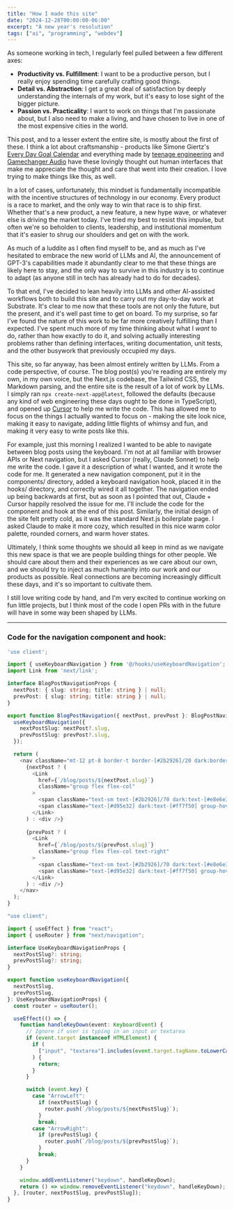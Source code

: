 ```yaml
---
title: "How I made this site"
date: "2024-12-28T00:00:00-06:00"
excerpt: "A new year's resolution"
tags: ["ai", "programming", "webdev"]
---
```


As someone working in tech, I regularly feel pulled between a few different axes:

- **Productivity vs. Fulfillment**: I want to be a productive person, but I really enjoy spending time carefully crafting good things.
- **Detail vs. Abstraction**: I get a great deal of satisfaction by deeply understanding the internals of my work, but it's easy to lose sight of the bigger picture.
- **Passion vs. Practicality**: I want to work on things that I'm passionate about, but I also need to make a living, and have chosen to live in one of the most expensive cities in the world.

This post, and to a lesser extent the entire site, is mostly about the first of these. I think a lot about craftsmanship - products like Simone Giertz's [Every Day Goal Calendar](https://yetch.store/products/every-day-goal-calendar?srsltid=AfmBOoqjagAEULBCbEMVyeQbSfWRoklvqfMNHC3v3aCo0NMMn_HBniw2)
and everything made by [teenage engineering](https://teenage.engineering/) and [Gamechanger Audio](https://gamechangeraudio.com/) have these lovingly thought out
human interfaces that make me appreciate the thought and care that went into their creation. I love trying to make things like this, as well.

In a lot of cases, unfortunately, this mindset is fundamentally incompatible with the incentive structures of technology in our economy. Every product is a race to market,
and the only way to win that race is to ship first. Whether that's a new product, a new feature, a new hype wave, or whatever else is driving the market today. I've tried my
best to resist this impulse, but often we're so beholden to clients, leadership, and institutional momentum that it's easier to shrug our shoulders and get on with the work.

As much of a luddite as I often find myself to be, and as much as I've hesitated to embrace the new world of LLMs and AI, the announcement of GPT-3's capabilities made it abundantly
clear to me that these things are likely here to stay, and the only way to survive in this industry is to continue to adapt (as anyone still in tech has already had to do for decades).

To that end, I've decided to lean heavily into LLMs and other AI-assisted workflows both to build this site and to carry out my day-to-day work at Substrate. It's clear to me now that
these tools are not only the future, but the present, and it's well past time to get on board. To my surprise, so far I've found the nature of this work
to be far more creatively fulfilling than I expected. I've spent much more of my time thinking about what I _want_ to do, rather than how exactly to do it, and solving
actually interesting problems rather than defining interfaces, writing documentation, unit tests, and the other busywork that previously occupied my days.

This site, so far anyway, has been almost entirely written by LLMs. From a code perspective, of course. The blog post(s) you're reading are entirely my own, in my own voice,
but the Next.js codebase, the Tailwind CSS, the Markdown parsing, and the entire site is the result of a lot of work by LLMs. I simply ran `npx create-next-app@latest`,
followed the defaults (because any kind of web engineering these days ought to be done in TypeScript), and opened up [Cursor](https://www.cursor.com/) to help me write the code.
This has allowed me to focus on the things I actually wanted to focus on - making the site look nice, making it easy to navigate, adding little flights of whimsy and fun, 
and making it very easy to write posts like this. 

For example, just this morning I realized I wanted to be able to navigate between blog posts using the keyboard. I'm not at all familiar with browser APIs or Next navigation, but I asked
Cursor (really, Claude Sonnet) to help me write the code. I gave it a description of what I wanted, and it wrote the code for me. It generated a new navigation component, put it in the components/ directory,
added a keyboard navigation hook, placed it in the hooks/ directory, and correctly wired it all together. The navigation ended up being backwards at first, but as soon as I pointed that out,
Claude + Cursor happily resolved the issue for me. I'll include the code for the component and hook at the end of this post. Similarly, the initial design of the site felt pretty cold, as it was the standard Next.js boilerplate page. I asked Claude to make it more cozy,
which resulted in this nice warm color palette, rounded corners, and warm hover states.

Ultimately, I think some thoughts we should all keep in mind as we navigate this new space is that we are people building things for other people. We should care about them and their experiences
as we care about our own, and we should try to inject as much humanity into our work and our products as possible. Real connections are becoming increasingly difficult these days, and it's so important to 
cultivate them.

I still love writing code by hand, and I'm very excited to continue working on fun little projects, but I think most of the code I open PRs with in the future will have in some way been shaped by LLMs.


---

### Code for the navigation component and hook:

```TypeScript
'use client';

import { useKeyboardNavigation } from '@/hooks/useKeyboardNavigation';
import Link from 'next/link';

interface BlogPostNavigationProps {
  nextPost: { slug: string; title: string } | null;
  prevPost: { slug: string; title: string } | null;
}

export function BlogPostNavigation({ nextPost, prevPost }: BlogPostNavigationProps) {
  useKeyboardNavigation({
    nextPostSlug: nextPost?.slug,
    prevPostSlug: prevPost?.slug,
  });

  return (
    <nav className="mt-12 pt-8 border-t border-[#2b2926]/20 dark:border-[#e8e6e3]/20 flex justify-between">
      {nextPost ? (
        <Link 
          href={`/blog/posts/${nextPost.slug}`}
          className="group flex flex-col"
        >
          <span className="text-sm text-[#2b2926]/70 dark:text-[#e8e6e3]/70">Previous</span>
          <span className="text-[#d95e32] dark:text-[#ff7f50] group-hover:underline">{nextPost.title}</span>
        </Link>
      ) : <div />}
      
      {prevPost ? (
        <Link 
          href={`/blog/posts/${prevPost.slug}`}
          className="group flex flex-col text-right"
        >
          <span className="text-sm text-[#2b2926]/70 dark:text-[#e8e6e3]/70">Next</span>
          <span className="text-[#d95e32] dark:text-[#ff7f50] group-hover:underline">{prevPost.title}</span>
        </Link>
      ) : <div />}
    </nav>
  );
} 
```

```TypeScript
"use client";

import { useEffect } from "react";
import { useRouter } from "next/navigation";

interface UseKeyboardNavigationProps {
  nextPostSlug?: string;
  prevPostSlug?: string;
}

export function useKeyboardNavigation({
  nextPostSlug,
  prevPostSlug,
}: UseKeyboardNavigationProps) {
  const router = useRouter();

  useEffect(() => {
    function handleKeyDown(event: KeyboardEvent) {
      // Ignore if user is typing in an input or textarea
      if (event.target instanceof HTMLElement) {
        if (
          ["input", "textarea"].includes(event.target.tagName.toLowerCase())
        ) {
          return;
        }
      }

      switch (event.key) {
        case "ArrowLeft":
          if (nextPostSlug) {
            router.push(`/blog/posts/${nextPostSlug}`);
          }
          break;
        case "ArrowRight":
          if (prevPostSlug) {
            router.push(`/blog/posts/${prevPostSlug}`);
          }
          break;
      }
    }

    window.addEventListener("keydown", handleKeyDown);
    return () => window.removeEventListener("keydown", handleKeyDown);
  }, [router, nextPostSlug, prevPostSlug]);
}
```



